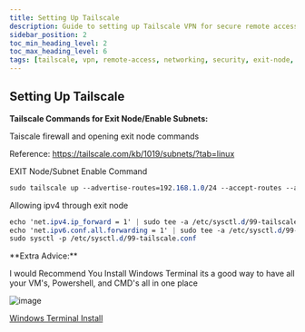 ```yaml
---
title: Setting Up Tailscale
description: Guide to setting up Tailscale VPN for secure remote access, including exit node configuration and subnet routing
sidebar_position: 2
toc_min_heading_level: 2
toc_max_heading_level: 6
tags: [tailscale, vpn, remote-access, networking, security, exit-node, subnet-routing, tutorial]
---
```



## Setting Up Tailscale

<Tabs>
  <TabItem value="Tailscale Commands for Exit Node/Enable Subnets" label="Tailscale Commands for Exit Node/Enable Subnets" default>

**Tailscale Commands for Exit Node/Enable Subnets:**

Taiscale firewall and opening exit node commands

Reference:
https://tailscale.com/kb/1019/subnets/?tab=linux

EXIT Node/Subnet Enable Command

```css
sudo tailscale up --advertise-routes=192.168.1.0/24 --accept-routes --advertise-exit-node
```

Allowing ipv4 through exit node

```css
echo 'net.ipv4.ip_forward = 1' | sudo tee -a /etc/sysctl.d/99-tailscale.conf
echo 'net.ipv6.conf.all.forwarding = 1' | sudo tee -a /etc/sysctl.d/99-tailscale.conf
sudo sysctl -p /etc/sysctl.d/99-tailscale.conf
```
  </TabItem>
  <TabItem value="Extra Advice" label="Extra Advice" default>
**Extra Advice:**

I would Recommend You Install Windows Terminal its a good way to have all your VM's, Powershell, and CMD's all in one place

![image](https://user-images.githubusercontent.com/35183970/214385251-1a36a732-f99c-465d-9929-b5802892a7d4.png)

[Windows Terminal Install](https://www.microsoft.com/store/productId/9N0DX20HK701)
  </TabItem>
</Tabs>

<BuyMeACoffeeButton />
